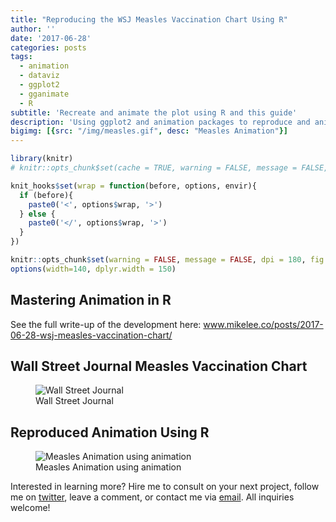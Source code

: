 ```yaml
---
title: "Reproducing the WSJ Measles Vaccination Chart Using R"
author: ''
date: '2017-06-28'
categories: posts
tags:
  - animation
  - dataviz
  - ggplot2
  - gganimate
  - R
subtitle: 'Recreate and animate the plot using R and this guide'
description: 'Using ggplot2 and animation packages to reproduce and animate the famous Wall Street Journal Measles Incidence Chart'
bigimg: [{src: "/img/measles.gif", desc: "Measles Animation"}]
---
```


```r
library(knitr)
# knitr::opts_chunk$set(cache = TRUE, warning = FALSE, message = FALSE, dpi = 180, out.extra='class = "img-responsive"')

```

```r
knit_hooks$set(wrap = function(before, options, envir){
  if (before){
    paste0('<', options$wrap, '>')
  } else {
    paste0('</', options$wrap, '>')
  }
})

knitr::opts_chunk$set(warning = FALSE, message = FALSE, dpi = 180, fig.height = 5, fig.width = 7, fig.align = "center")
options(width=140, dplyr.width = 150)
```

## Mastering Animation in R

See the full write-up of the development here: [www.mikelee.co/posts/2017-06-28-wsj-measles-vaccination-chart/](www.mikelee.co/posts/2017-06-28-wsj-measles-vaccination-chart/)

## Wall Street Journal Measles Vaccination Chart

![Wall Street Journal](/img/measles.png)

## Reproduced Animation Using R

![Measles Animation using animation](/img/measles.gif)

Interested in learning more? Hire me to consult on your next project, follow me on [twitter](twitter.com/mikeleeco), leave a comment, or contact me via [email](mailto:mdlee12@gmail.com). All inquiries welcome!

